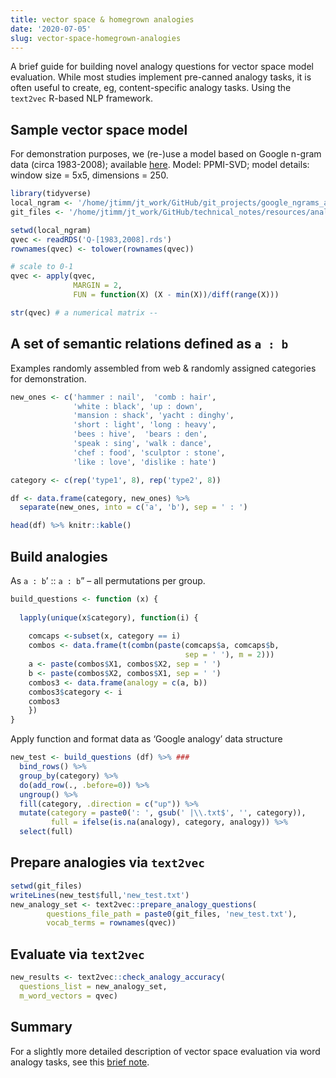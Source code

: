 ```yaml
---
title: vector space & homegrown analogies
date: '2020-07-05'
slug: vector-space-homegrown-analogies
---
```


A brief guide for building novel analogy questions for vector space model evaluation.  While most studies implement pre-canned analogy tasks, it is often useful to create, eg, content-specific analogy tasks.  Using the `text2vec` R-based NLP framework.


## Sample vector space model

For demonstration purposes, we (re-)use a model based on Google n-gram data (circa 1983-2008); available [here](https://github.com/jaytimm/google_ngrams_and_R/tree/master/google_one_percent_embeddings).  Model: PPMI-SVD; model details: window size = 5x5, dimensions = 250.


```r
library(tidyverse)
local_ngram <- '/home/jtimm/jt_work/GitHub/git_projects/google_ngrams_and_R/google_one_percent_embeddings'
git_files <- '/home/jtimm/jt_work/GitHub/technical_notes/resources/analogy/'
```


```r
setwd(local_ngram)
qvec <- readRDS('Q-[1983,2008].rds')
rownames(qvec) <- tolower(rownames(qvec))

# scale to 0-1 
qvec <- apply(qvec, 
              MARGIN = 2, 
              FUN = function(X) (X - min(X))/diff(range(X)))

str(qvec) # a numerical matrix -- 
```



## A set of semantic relations defined as `a : b`

Examples randomly assembled from web & randomly assigned categories for demonstration.

```r
new_ones <- c('hammer : nail',  'comb : hair',
              'white : black', 'up : down',
              'mansion : shack', 'yacht : dinghy',
              'short : light', 'long : heavy',
              'bees : hive',  'bears : den', 
              'speak : sing', 'walk : dance',
              'chef : food', 'sculptor : stone',
              'like : love', 'dislike : hate')

category <- c(rep('type1', 8), rep('type2', 8))

df <- data.frame(category, new_ones) %>%
  separate(new_ones, into = c('a', 'b'), sep = ' : ')

head(df) %>% knitr::kable()
```



## Build analogies 

As `a : b`' :: `a : b`" -- all permutations per group.

```r
build_questions <- function (x) { 
  
  lapply(unique(x$category), function(i) {
    
    comcaps <-subset(x, category == i)
    combos <- data.frame(t(combn(paste(comcaps$a, comcaps$b, 
                                       sep = ' '), m = 2))) 
    a <- paste(combos$X1, combos$X2, sep = ' ')
    b <- paste(combos$X2, combos$X1, sep = ' ')
    combos3 <- data.frame(analogy = c(a, b))
    combos3$category <- i
    combos3
    })
}
```




Apply function and format data as 'Google analogy' data structure

```r
new_test <- build_questions (df) %>% ###
  bind_rows() %>%
  group_by(category) %>%
  do(add_row(., .before=0)) %>%
  ungroup() %>%
  fill(category, .direction = c("up")) %>%
  mutate(category = paste0(': ', gsub(' |\\.txt$', '', category)),
         full = ifelse(is.na(analogy), category, analogy)) %>%
  select(full)
```




## Prepare analogies via `text2vec`

```r
setwd(git_files)
writeLines(new_test$full,'new_test.txt')
new_analogy_set <- text2vec::prepare_analogy_questions(
        questions_file_path = paste0(git_files, 'new_test.txt'), 
        vocab_terms = rownames(qvec))
```





## Evaluate via `text2vec`

```r
new_results <- text2vec::check_analogy_accuracy(
  questions_list = new_analogy_set, 
  m_word_vectors = qvec)
```



## Summary

For a slightly more detailed description of vector space evaluation via word analogy tasks, see this [brief note](https://github.com/jaytimm/tech-notes-american-politics/blob/master/notes/analogy-tests.md).


